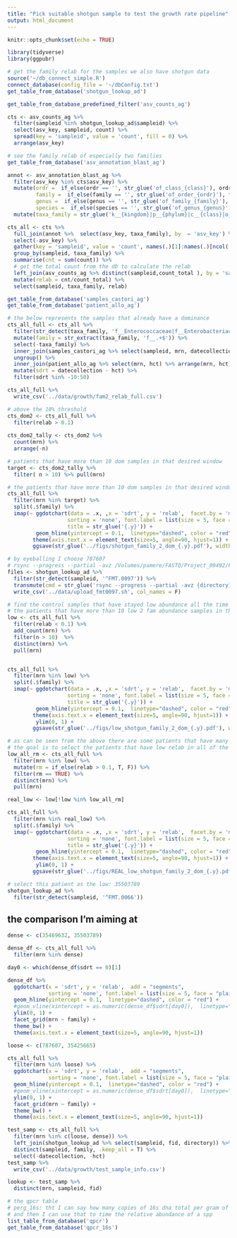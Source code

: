 ```yaml
---
title: "Pick suitable shotgun sample to test the growth rate pipeline"
output: html_document
---
```


```r
knitr::opts_chunk$set(echo = TRUE)
```

```r
library(tidyverse)
library(ggpubr)
```

```r
# get the family relab for the samples we also have shotgun data
source('~/db_connect_simple.R')
connect_database(config_file = '~/dbConfig.txt')
get_table_from_database('shotgun_lookup_ad')

get_table_from_database_predefined_filter('asv_counts_ag')

```

```r
cts <- asv_counts_ag %>% 
  filter(sampleid %in% shotgun_lookup_ad$sampleid) %>% 
  select(asv_key, sampleid, count) %>% 
  spread(key = 'sampleid', value = 'count', fill = 0) %>% 
  arrange(asv_key)  

# see the family relab of especially two families
get_table_from_database('asv_annotation_blast_ag')

annot <- asv_annotation_blast_ag %>% 
  filter(asv_key %in% cts$asv_key) %>% 
  mutate(ordr =  if_else(ordr == '', str_glue('of_class_{class}'), ordr),
         family =  if_else(family == '', str_glue('of_order_{ordr}'), family),
         genus =  if_else(genus == '', str_glue('of_family_{family}'), genus),
         species =  if_else(species == '', str_glue('of_genus_{genus}'), species)) %>% 
  mutate(taxa_family = str_glue('k__{kingdom}|p__{phylum}|c__{class}|o__{ordr}|f__{family}'))

cts_all <- cts %>% 
  full_join(annot %>%  select(asv_key, taxa_family), by  = 'asv_key') %>% 
  select(-asv_key) %>% 
  gather(key = 'sampleid', value = 'count', names(.)[1]:names(.)[ncol(.) - 1]) %>% 
  group_by(sampleid, taxa_family) %>% 
  summarise(cnt = sum(count)) %>% 
  # get the total count from the db to calculate the relab
  left_join(asv_counts_ag %>% distinct(sampleid,count_total ), by = 'sampleid') %>% 
  mutate(relab = cnt/count_total) %>% 
  select(sampleid, taxa_family, relab) 

get_table_from_database('samples_castori_ag')
get_table_from_database('patient_allo_ag')

# the below represents the samples that already have a dominance 
cts_all_full <- cts_all %>% 
  filter(str_detect(taxa_family, 'f__Enterococcaceae|f__Enterobacteriaceae')) %>% 
  mutate(family = str_extract(taxa_family, 'f__.+$')) %>% 
  select(-taxa_family) %>% 
  inner_join(samples_castori_ag %>% select(sampleid, mrn, datecollection)) %>% 
  ungroup() %>% 
  inner_join(patient_allo_ag %>% select(mrn, hct) %>% arrange(mrn, hct) %>% distinct(mrn, .keep_all = T)) %>% 
  mutate(sdrt = datecollection - hct) %>% 
  filter(sdrt %in% -10:50)

cts_all_full %>% 
  write_csv('../data/growth/fam2_relab_full.csv')
```


```r
# above the 10% threshold 
cts_dom2 <- cts_all_full %>% 
  filter(relab > 0.1) 
  
cts_dom2_tally <- cts_dom2 %>% 
  count(mrn) %>% 
  arrange(-n)

# patients that have more than 10 dom samples in that desired window
target <- cts_dom2_tally %>% 
  filter( n > 10) %>% pull(mrn)

```

```r
# the patients that have more than 10 dom samples in that desired window  
cts_all_full %>% 
  filter(mrn %in% target) %>% 
  split(.$family) %>% 
  imap(~ ggdotchart(data = .x, ,x = 'sdrt', y = 'relab',  facet.by = 'mrn',  add = "segments",
                   sorting = 'none', font.label = list(size = 5, face = "plain"),
                   title = str_glue('{.y}')) +
         geom_hline(yintercept = 0.1,  linetype="dashed", color = "red") +
        theme(axis.text.x = element_text(size=5, angle=90, hjust=1)) +
        ggsave(str_glue('../figs/shotgun_family_2_dom_{.y}.pdf'), width = 15, height = 7))
```

```r
# by eyeballing I choose 787607
# rsync --progress --partial -avz /Volumes/pamere/FASTQ/Project_09492/PITT_0323/Sample_2065D_IGO_09492_4 daia1@lilac.mskcc.org:~/my_workdir/samples/Jonas
files <- shotgun_lookup_ad %>% 
  filter(str_detect(sampleid, '^FMT.0097')) %>% 
  transmute(cmd = str_glue('rsync --progress --partial -avz {directory} daia1@lilac.mskcc.org:~/my_workdir/samples')) %>% 
  write_csv('../data/upload_fmt0097.sh', col_names = F)  
```

```r
# find the control samples that have stayed low abundance all the time 
# the patients that have more than 10 low 2 fam abundance samples in the desired window
low <- cts_all_full %>% 
  filter(relab < 0.1) %>% 
  add_count(mrn) %>% 
  filter(n > 10)  %>% 
  distinct(mrn) %>% 
  pull(mrn)


cts_all_full %>% 
  filter(mrn %in% low) %>% 
  split(.$family) %>% 
  imap(~ ggdotchart(data = .x, ,x = 'sdrt', y = 'relab',  facet.by = 'mrn',  add = "segments",
                   sorting = 'none', font.label = list(size = 5, face = "plain"),
                   title = str_glue('{.y}')) +
         geom_hline(yintercept = 0.1,  linetype="dashed", color = "red") +
        theme(axis.text.x = element_text(size=5, angle=90, hjust=1)) +
         ylim(0, 1) +
        ggsave(str_glue('../figs/low_shotgun_family_2_dom_{.y}.pdf'), width = 15, height = 7))
```

```r
# as can be seen from the above there are some patients that have many low relab samples but also many dom samples
# the goal is to select the patients that have low relab in all of the samples
low_all_rm <- cts_all_full %>% 
  filter(mrn %in% low) %>% 
  mutate(rm = if_else(relab > 0.1, T, F)) %>% 
  filter(rm == TRUE) %>% 
  distinct(mrn) %>% 
  pull(mrn)

real_low <- low[!low %in% low_all_rm]

cts_all_full %>% 
  filter(mrn %in% real_low) %>% 
  split(.$family) %>% 
  imap(~ ggdotchart(data = .x, ,x = 'sdrt', y = 'relab',  facet.by = 'mrn',  add = "segments",
                   sorting = 'none', font.label = list(size = 5, face = "plain"),
                   title = str_glue('{.y}')) +
         geom_hline(yintercept = 0.1,  linetype="dashed", color = "red") +
        theme(axis.text.x = element_text(size=5, angle=90, hjust=1)) +
         ylim(0, 1) +
        ggsave(str_glue('../figs/REAL_low_shotgun_family_2_dom_{.y}.pdf'), width = 15, height = 7))

# select this patient as the low: 35503789 
shotgun_lookup_ad %>% 
  filter(str_detect(sampleid, '^FMT.0066'))

```


## the comparison I'm aiming at

```r
dense <- c(35469632, 35503789)

dense_df <- cts_all_full %>% 
  filter(mrn %in% dense)

day0 <- which(dense_df$sdrt == 0)[1]

dense_df %>% 
  ggdotchart(x = 'sdrt', y = 'relab',  add = "segments", 
             sorting = 'none', font.label = list(size = 5, face = "plain")) +
  geom_hline(yintercept = 0.1,  linetype="dashed", color = "red") +
  #geom_vline(xintercept = as.numeric(dense_df$sdrt[day0]),  linetype="dashed", color = "blue") +
  ylim(0, 1) +
  facet_grid(mrn ~ family) +
  theme_bw() +
  theme(axis.text.x = element_text(size=5, angle=90, hjust=1))
```


```r
loose <- c(787607, 35425665)

cts_all_full %>% 
  filter(mrn %in% loose) %>% 
  ggdotchart(x = 'sdrt', y = 'relab',  add = "segments",
             sorting = 'none', font.label = list(size = 5, face = "plain")) +
  geom_hline(yintercept = 0.1,  linetype="dashed", color = "red") +
  #geom_vline(xintercept = as.numeric(dense_df$sdrt[day0]),  linetype="dashed", color = "blue") +
  ylim(0, 1) +
  facet_grid(mrn ~ family) +
  theme_bw() +
  theme(axis.text.x = element_text(size=5, angle=90, hjust=1))
```


```r
test_samp <- cts_all_full %>% 
  filter(mrn %in% c(loose, dense)) %>% 
  left_join(shotgun_lookup_ad %>% select(sampleid, fid, directory)) %>% 
  distinct(sampleid, family, .keep_all = T) %>% 
  select(-datecollection, -hct)
test_samp %>% 
  write_csv('../data/growth/test_sample_info.csv')

lookup <- test_samp %>% 
  distinct(mrn, sampleid, fid)
```



```r
# the qpcr table
# perg_16s: tht I can say how many copies of 16s dna total per gram of stool
# and then I can use that to time the relative abundance of a spp
list_table_from_database('qpcr') 
get_table_from_database('qpcr_16s')
```

